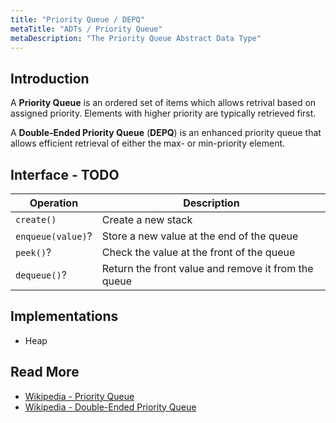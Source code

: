 ```yaml
---
title: "Priority Queue / DEPQ"
metaTitle: "ADTs / Priority Queue"
metaDescription: "The Priority Queue Abstract Data Type"
---
```



## Introduction

A **Priority Queue** is an ordered set of items which allows retrival based on assigned priority. Elements with higher priority are typically retrieved first.

A **Double-Ended Priority Queue** (**DEPQ**) is an enhanced priority queue that allows efficient retrieval of either the max- or min-priority element.


## Interface - TODO


| Operation        | Description                                         |
| ---------------- | --------------------------------------------------- |
| `create()`       | Create a new stack                                  |
| `enqueue(value)`? | Store a new value at the end of the queue           |
| `peek()`?         | Check the value at the front of the queue           |
| `dequeue()`?      | Return the front value and remove it from the queue |


## Implementations

- <GatsbyLink to='/structures/heap'>Heap</GatsbyLink>


## Read More

- [Wikipedia - Priority Queue](https://en.wikipedia.org/wiki/Priority_queue)
- [Wikipedia - Double-Ended Priority Queue](https://en.wikipedia.org/wiki/Double-ended_priority_queue)
